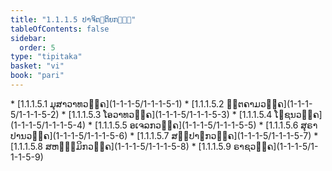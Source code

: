 ```yaml
---
title: "1.1.1.5 ປາຈິຕ຺ຕິຍກຓ຺ຑ"
tableOfContents: false
sidebar:
  order: 5
type: "tipitaka"
basket: "vi"
book: "pari"
---
```



<DynamicBreadcrumb />



<TableOfContents book="pari" section="1.1.1.5">
* [1.1.1.5.1 ມຸສາວາທວຄ຺ຄ](1-1-1-5/1-1-1-5-1)
* [1.1.1.5.2 ຠູຕຄາມວຄ຺ຄ](1-1-1-5/1-1-1-5-2)
* [1.1.1.5.3 ໂອວາທວຄ຺ຄ](1-1-1-5/1-1-1-5-3)
* [1.1.1.5.4 ໂຠຊນວຄ຺ຄ](1-1-1-5/1-1-1-5-4)
* [1.1.1.5.5 ອເຈລກວຄ຺ຄ](1-1-1-5/1-1-1-5-5)
* [1.1.1.5.6 ສຸຣາປານວຄ຺ຄ](1-1-1-5/1-1-1-5-6)
* [1.1.1.5.7 ສປ຺ປາຓກວຄ຺ຄ](1-1-1-5/1-1-1-5-7)
* [1.1.1.5.8 ສຫຘມ຺ມິກວຄ຺ຄ](1-1-1-5/1-1-1-5-8)
* [1.1.1.5.9 ຣາຊວຄ຺ຄ](1-1-1-5/1-1-1-5-9)
</TableOfContents>